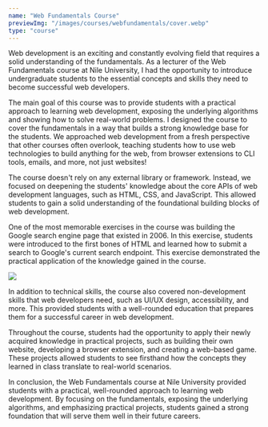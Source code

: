```yaml
---
name: "Web Fundamentals Course"
previewImg: "/images/courses/webfundamentals/cover.webp"
type: "course"
---
```


Web development is an exciting and constantly evolving field that requires a solid understanding of the fundamentals. As a lecturer of the Web Fundamentals course at Nile University, I had the opportunity to introduce undergraduate students to the essential concepts and skills they need to become successful web developers.

The main goal of this course was to provide students with a practical approach to learning web development, exposing the underlying algorithms and showing how to solve real-world problems. I designed the course to cover the fundamentals in a way that builds a strong knowledge base for the students. We approached web development from a fresh perspective that other courses often overlook, teaching students how to use web technologies to build anything for the web, from browser extensions to CLI tools, emails, and more, not just websites!

The course doesn't rely on any external library or framework. Instead, we focused on deepening the students' knowledge about the core APIs of web development languages, such as HTML, CSS, and JavaScript. This allowed students to gain a solid understanding of the foundational building blocks of web development.

One of the most memorable exercises in the course was building the Google search engine page that existed in 2006. In this exercise, students were introduced to the first bones of HTML and learned how to submit a search to Google's current search endpoint. This exercise demonstrated the practical application of the knowledge gained in the course.

<picture >
  <source srcSet="/images/courses/webfundamentals/snapshot.webp" type="image/webp" />
  <img src="/images/courses/webfundamentals/snapshot.jpg" loading="lazy" decoding="async" style={{ width: "65%", margin: "1rem auto" }} />
</picture>

In addition to technical skills, the course also covered non-development skills that web developers need, such as UI/UX design, accessibility, and more. This provided students with a well-rounded education that prepares them for a successful career in web development.

Throughout the course, students had the opportunity to apply their newly acquired knowledge in practical projects, such as building their own website, developing a browser extension, and creating a web-based game. These projects allowed students to see firsthand how the concepts they learned in class translate to real-world scenarios.

In conclusion, the Web Fundamentals course at Nile University provided students with a practical, well-rounded approach to learning web development. By focusing on the fundamentals, exposing the underlying algorithms, and emphasizing practical projects, students gained a strong foundation that will serve them well in their future careers.
